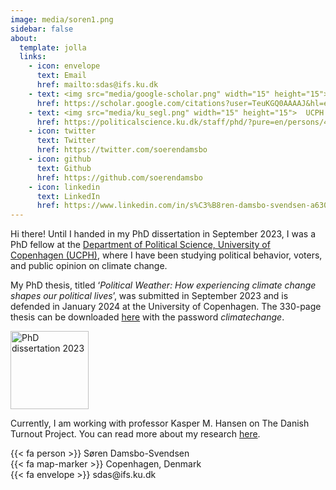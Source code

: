 ```yaml
---
image: media/soren1.png
sidebar: false
about:
  template: jolla
  links:
    - icon: envelope
      text: Email
      href: mailto:sdas@ifs.ku.dk
    - text: <img src="media/google-scholar.png" width="15" height="15"> Google Scholar
      href: https://scholar.google.com/citations?user=TeuKGQ0AAAAJ&hl=en&oi=sra
    - text: <img src="media/ku_segl.png" width="15" height="15">  UCPH researcher profile
      href: https://politicalscience.ku.dk/staff/phd/?pure=en/persons/457325
    - icon: twitter
      text: Twitter
      href: https://twitter.com/soerendamsbo
    - icon: github
      text: Github
      href: https://github.com/soerendamsbo
    - icon: linkedin
      text: LinkedIn
      href: https://www.linkedin.com/in/s%C3%B8ren-damsbo-svendsen-a63051170/
---
```


Hi there! Until I handed in my PhD dissertation in September 2023, I was a PhD fellow at the [Department of Political Science, University of Copenhagen (UCPH)](https://politicalscience.ku.dk/), where I have been studying political behavior, voters, and public opinion on climate change.

My PhD thesis, titled '*Political Weather: How experiencing climate change shapes our political lives*', was submitted in September 2023 and is defended in January 2024 at the University of Copenhagen. The 330-page thesis can be downloaded [here](https://web.tresorit.com/l/aaPc9#k8uymX77GQKNWTFFhGq_Vw) with the password *climatechange*.

[![PhD dissertation 2023](media/cover.png){width="125"}](https://web.tresorit.com/l/aaPc9#k8uymX77GQKNWTFFhGq_Vw)

Currently, I am working with professor Kasper M. Hansen on The Danish Turnout Project. You can read more about my research [here](https://soerendamsbo.github.io/research.html).

{{< fa person >}} Søren Damsbo-Svendsen  
{{< fa map-marker >}} Copenhagen, Denmark  
{{< fa envelope >}} sdas@ifs.ku.dk